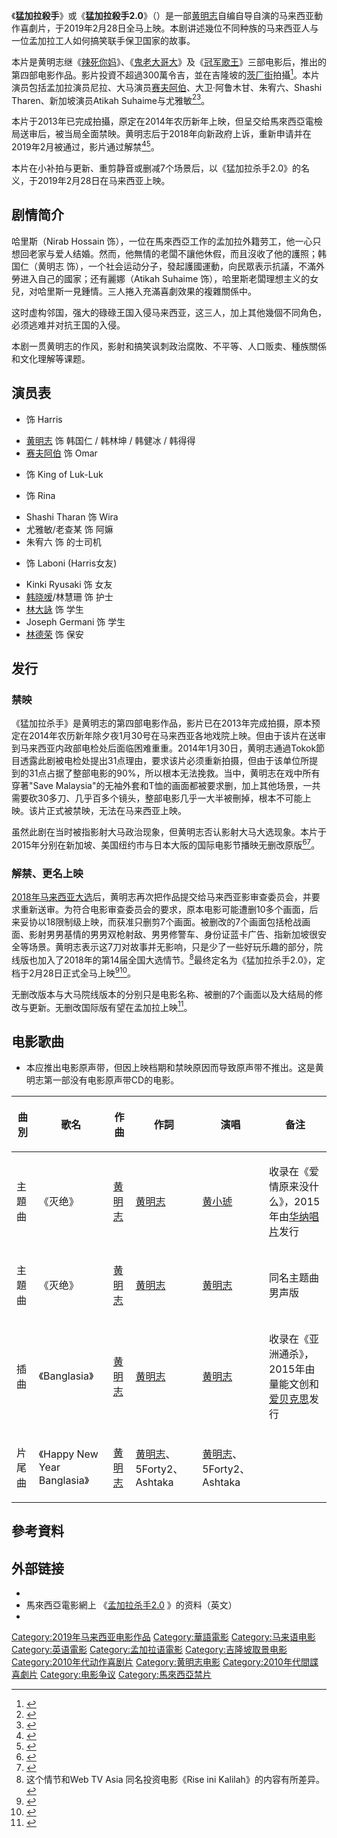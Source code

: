 
{{Infobox Film
| name               = 猛加拉殺手 / 猛加拉殺手2.0<br>''Banglasia'' / ''Banglasia 2.0''
| original_name      = 
| director           = [[黄明志|黄明志]]
| producer           = [[張捷惟|張捷惟]]
| screenplay         = 
| writer             = 黄明志
| starring           = {{plainlist|
*[[黄明志|黄明志]]
*[[Nirab_Hossain|Nirab Hossain]]
*[[赛夫阿伯|赛夫阿伯]]
*[[David_Arumugam|David Arumugam]]
*[[Atikah_Suhamie|Atikah Suhamie]]
*[[尤雅敏|尤雅敏]]
*[[Shashi_Tharen|Shashi Tharen]]
*[[朱宥六|朱宥六]]
}}
| production_company = Web TV Asia<br>Namewee Studio Production Entertainment Sdn. Bhd.<br>葡萄子影视<br>Filmmaker Studio<br>K&L Media
| released           = '''（猛加拉杀手2.0）'''<br>{{Film date|df=yes/no|2019|02|28|马来西亚}}
| distributor  =Web TV Asia, MM2 Entertainment
| runtime            =1小时32分钟<br> （无删改版与大马院线版）
| country            = 马来西亚
| language           = [[马来西亚华语|华语]]<br>[[马来语|马来语]]<br>[[馬來西亞英語|英语]]<br>[[孟加拉语|孟加拉语]]
}}

《'''猛加拉殺手'''》或《'''猛加拉殺手2.0'''》（{{lang-en|'''''Banglasia/Banglasia 2.0'''''}}）是一部[[黄明志|黄明志]]自编自导自演的马来西亚動作喜劇片，于2019年2月28日全马上映。本剧讲述幾位不同种族的马来西亚人与一位孟加拉工人如何搞笑联手保卫国家的故事。

本片是黄明志继《[[辣死你妈|辣死你妈]]》、《[[鬼老大哥大|鬼老大哥大]]》及《[[冠军歌王|冠军歌王]]》三部电影后，推出的第四部电影作品。影片投資不超過300萬令吉，並在吉隆坡的[[茨厂街|茨厂街]]拍攝<ref>{{cite news |url=http://www.nanyang.com.my/node/540855?tid=485 |title=黄明志新片《猛加拉杀手》 “孟加拉刘德华” 跨国演出 |publisher=[[南洋商报|南洋商报]] |date=2013-06-12 |language=zh-hans |deadurl=yes |archiveurl=https://web.archive.org/web/20160305235823/http://nanyang.com.my/node/540855?tid=485 |archivedate=2016-03-05}}</ref>。本片演员包括孟加拉演员尼拉、大马演员[[赛夫阿伯|赛夫阿伯]]、大卫·阿鲁木甘、朱宥六、Shashi Tharen、新加坡演员Atikah Suhaime与尤雅敏<ref name>{{cite news |url=http://ent.sinchew.com.my/node/40818 |title=《猛加拉殺手》開鏡‧吸引外勞舉機猛拍 |language=zh-hant |publisher=[[星洲日報|星洲日報]] |author=謝麗芬 |date=2013-06-12 |access-date=2013-06-15 |archive-url=https://web.archive.org/web/20131213155223/http://ent.sinchew.com.my/node/40818 |archive-date=2013-12-13 |dead-url=yes }}</ref><ref>{{cite news|url=http://www.sinchew.com.my/node/1087001|title=《猛加拉杀手》开镜．吸引外劳举机猛拍|date=2013-06-12|publisher=星洲日报|accessdate=2018-01-20|archive-date=2019-03-28|archive-url=https://web.archive.org/web/20190328164740/http://www.sinchew.com.my/node/1087001|dead-url=no}}</ref>。

本片于2013年已完成拍攝，原定在2014年农历新年上映，但呈交给馬來西亞電檢局送审后，被当局全面禁映。黄明志后于2018年向新政府上诉，重新申请并在2019年2月被通过，影片通过解禁<ref>{{cite news|url=http://www.sinchew.com.my/node/1789654|title=黄明志试水温．为禁片《猛加拉杀手》上诉|date=2018-09-01|publisher=[[星洲日报|星洲日报]]|accessdate=2018-09-02|archive-date=2018-09-04|archive-url=https://web.archive.org/web/20180904060409/http://www.sinchew.com.my/node/1789654|dead-url=no}}</ref><ref>{{cite news|url=https://www.sinchew.com.my/content/2019-02/15/content_2010243.html|title=上诉得直！黄明志《猛加拉杀手》终解禁|date=2019-02-15|publisher=星洲日报|accessdate=2019-02-15|archive-date=2019-08-13|archive-url=https://web.archive.org/web/20190813115257/https://www.sinchew.com.my/content/2019-02/15/content_2010243.html|dead-url=no}}</ref>。

本片在小补拍与更新、重剪静音或删减7个场景后，以《猛加拉杀手2.0》的名义，于2019年2月28日在马来西亚上映。

==剧情简介==
哈里斯（Nirab Hossain 饰），一位在馬來西亞工作的孟加拉外籍劳工，他一心只想回老家与爱人结婚。然而，他無情的老闆不讓他休假，而且沒收了他的護照；韩国仁（黄明志 饰），一个社会运动分子，發起護國運動，向民眾表示抗議，不滿外勞进入自己的國家；还有麗娜（Atikah Suhaime 饰），哈里斯老闆理想主义的女兒，对哈里斯一見鍾情。三人捲入充滿喜劇效果的複雜關係中。

这时虚构邻国，强大的碌碌王国入侵马来西亚，这三人，加上其他幾個不同角色，必须逃难并对抗王国的入侵。

本剧一贯黄明志的作风，影射和搞笑讽刺政治腐敗、不平等、人口贩卖、種族關係和文化理解等课题。

==演员表==
*{{tsl|en|Nirab Hossain}} 饰 Harris
*[[黄明志|黄明志]] 饰 韩国仁 / 韩林坤 / 韩健冰 / 韩得得
*[[赛夫阿伯|赛夫阿伯]] 饰 Omar
*{{tsl|en|David Arumugam}} 饰 King of Luk-Luk
*{{tsl|ms|Atikah Suhaime}} 饰 Rina
*Shashi Tharan 饰 Wira
*尤雅敏/老查某 饰 阿嫲
*朱宥六 饰 的士司机
*{{tsl|ms|Raja Ilya}} 饰 Laboni (Harris女友)
*Kinki Ryusaki 饰 女友
*[[韩晓嗳|韩晓嗳]]/林慧珊 饰 护士
*[[林大詠|林大詠]] 饰 学生
*Joseph Germani 饰 学生
*[[林德荣|林德荣]] 饰 保安

==发行==
===禁映===
《猛加拉杀手》是黄明志的第四部电影作品，影片已在2013年完成拍摄，原本预定在2014年农历新年除夕夜1月30号在马来西亚各地戏院上映。但由于该片在送审到马来西亚内政部电检处后面临困难重重。2014年1月30日，黄明志通過Tokok節目透露此剧被电检处提出31点理由，要求该片必须重新拍摄，但由于该单位所提到的31点占据了整部电影的90%，所以根本无法挽救。当中，黄明志在戏中所有穿著"Save Malaysia"的无袖外套和T恤的画面都被要求删，加上其他场景，一共需要砍30多刀、几乎百多个镜头，整部电影几乎一大半被刪掉，根本不可能上映。该片正式被禁映，无法在马来西亚上映。

虽然此剧在当时被指影射大马政治现象，但黄明志否认影射大马大选现象。本片于2015年分别在新加坡、美国纽约市与日本大阪的国际电影节播映无删改原版<ref>{{cite news |url=http://www.oaff.jp/2015/ja/program/a01.html |title=第10届大阪亚洲国际电影节 |date=2015-03-09 |language=ja |accessdate=2015-03-09 |archive-date=2020-02-19 |archive-url=https://web.archive.org/web/20200219185927/http://www.oaff.jp/2015/ja/program/a01.html |dead-url=no }}</ref><ref>{{cite news |url=http://tw.gigacircle.com/3675262-1?success=1 |title=超諷刺!!! 日本即將首映大馬禁片《BANGLASIA 猛加拉殺手》。黃明志這次玩大了!!! |publisher=Giga Circle |date=2015-03-04|language=zh-hant |deadurl=yes |archiveurl=https://web.archive.org/web/20150402150840/http://tw.gigacircle.com/3675262-1?success=1 |archivedate=2015-04-02 }}</ref>。

===解禁、更名上映===
[[2018年马来西亚大选|2018年马来西亚大选]]后，黄明志再次把作品提交给马来西亚影审查委员会，并要求重新送审。为符合电影审查委员会的要求，原本电影可能遭删10多个画面，后来妥协以18限制级上映，而获准只删剪7个画面。被删改的7个画面包括枪战画面、影射男男基情的男男双枪射敌、男男修警车、身份证蓝卡广告、指新加坡很安全等场景。黄明志表示这7刀对故事并无影响，只是少了一些好玩乐趣的部分，院线版也加入了2018年的第14届全国大选情节。<ref>这个情节和Web TV Asia 同名投资电影《Rise ini Kalilah》的内容有所差异。</ref>最终定名为《猛加拉杀手2.0》，定档于2月28日正式全马上映<ref>{{cite web|url=http://www.xuan.com.my/entertainment/article/25327/%E7%8C%9B%E5%8A%A0%E6%8B%89%E6%9D%80%E6%89%8B2-0-%E6%8C%A87%E5%88%80-18%E9%99%90%E5%88%B6%E7%BA%A7%E4%B8%8A%E6%98%A0-%E9%BB%84%E6%98%8E%E5%BF%97%E5%BF%83%E7%97%9B-%E6%88%91%E4%B8%8D%E6%95%A2%E7%9C%8B|title=《猛加拉杀手2.0》挨7刀、18限制级上映！黄明志心痛：我不敢看！|publisher=XuanFM|access-date=2019-02-26|archive-date=2019-02-23|archive-url=https://web.archive.org/web/20190223004639/http://www.xuan.com.my/entertainment/article/25327/%E7%8C%9B%E5%8A%A0%E6%8B%89%E6%9D%80%E6%89%8B2-0-%E6%8C%A87%E5%88%80-18%E9%99%90%E5%88%B6%E7%BA%A7%E4%B8%8A%E6%98%A0-%E9%BB%84%E6%98%8E%E5%BF%97%E5%BF%83%E7%97%9B-%E6%88%91%E4%B8%8D%E6%95%A2%E7%9C%8B|dead-url=no}}</ref><ref>{{cite web|url=https://www.sinchew.com.my/content/2019-02/20/content_2012044.html|title=黄明志发布会“干大事”．公开《猛加拉杀手2.0》被删剪画面|publisher=星洲日报|access-date=2019-02-26|archive-date=2020-10-01|archive-url=https://web.archive.org/web/20201001194653/https://www.sinchew.com.my/content/2019-02/20/content_2012044.html|dead-url=no}}</ref>。

无删改版本与大马院线版本的分别只是电影名称、被删的7个画面以及大结局的修改与更新。无删改国际版有望在孟加拉上映<ref>{{cite web|url=http://www.orientaldaily.com.my/s/280549|title=《猛加拉杀手2.0》大马版终于上映　有望孟加拉上映「国际版」|publisher=东方日报|date=2019年2月27日|access-date=2019年2月26日|archive-date=2019年4月23日|archive-url=https://web.archive.org/web/20190423082640/http://www.orientaldaily.com.my/s/280549|dead-url=no}}</ref>。

==电影歌曲==
*本应推出电影原声带，但因上映档期和禁映原因而导致原声带不推出。这是黄明志第一部没有电影原声带CD的电影。
{| class="wikitable"
|-
!曲別 !! 歌名 !! 作曲 !! 作詞 !! 演唱 !!备注
|-
|主題曲||《灭绝》||[[黄明志|黄明志]]||[[黄明志|黄明志]]||[[黄小琥|黄小琥]]||收录在《爱情原来没什么》，2015年由[[华纳唱片_(台湾)|华纳唱片]]发行
|-
|主題曲||《灭绝》||[[黄明志|黄明志]]||[[黄明志|黄明志]]||[[黄明志|黄明志]]||同名主题曲男声版
|-
|插曲||《Banglasia》||[[黄明志|黄明志]]||[[黄明志|黄明志]]||[[黄明志|黄明志]]||收录在《亚洲通杀》，2015年由量能文创和[[愛貝克思_(台灣)|爱贝克思]]发行
|-
|片尾曲||《Happy New Year Banglasia》||[[黄明志|黄明志]]||[[黄明志|黄明志]]、5Forty2、Ashtaka||[[黄明志|黄明志]]、5Forty2、Ashtaka||
|}

==參考資料==
{{reflist}}

==外部链接==
* {{imdb title|4510882}}
* 馬來西亞電影網上 《[http://www.cinema.com.my/movies/details.aspx?search=2013.8865.banglasia.16830 孟加拉杀手2.0] {{Wayback|url=http://www.cinema.com.my/movies/details.aspx?search=2013.8865.banglasia.16830 |date=20200725020256 }}》的资料（英文）
* {{douban}}
{{Namewee}}

{{DEFAULTSORT:MENG}}
[[Category:2019年马来西亚电影作品|Category:2019年马来西亚电影作品]]
[[Category:華語電影|Category:華語電影]]
[[Category:马来语电影|Category:马来语电影]]
[[Category:英语電影|Category:英语電影]]
[[Category:孟加拉语電影|Category:孟加拉语電影]]
[[Category:吉隆坡取景电影|Category:吉隆坡取景电影]]
[[Category:2010年代动作喜剧片|Category:2010年代动作喜剧片]]
[[Category:黄明志电影|Category:黄明志电影]]
[[Category:2010年代間諜喜劇片|Category:2010年代間諜喜劇片]]
[[Category:电影争议|Category:电影争议]]
[[Category:馬來西亞禁片|Category:馬來西亞禁片]]